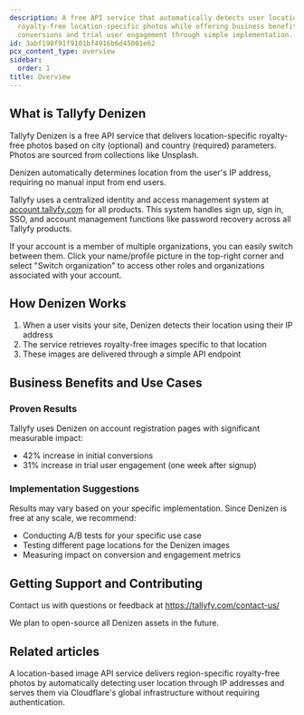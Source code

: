 ```yaml
---
description: A free API service that automatically detects user location to deliver
  royalty-free location-specific photos while offering business benefits like increased
  conversions and trial user engagement through simple implementation.
id: 3abf198f91f9101bf4916b6d45001e62
pcx_content_type: overview
sidebar:
  order: 1
title: Overview
---
```


## What is Tallyfy Denizen

Tallyfy Denizen is a free API service that delivers location-specific royalty-free photos based on city (optional) and country (required) parameters. Photos are sourced from collections like Unsplash.

Denizen automatically determines location from the user's IP address, requiring no manual input from end users.

Tallyfy uses a centralized identity and access management system at [account.tallyfy.com](https://account.tallyfy.com) for all products. This system handles sign up, sign in, SSO, and account management functions like password recovery across all Tallyfy products.

If your account is a member of multiple organizations, you can easily switch between them. Click your name/profile picture in the top-right corner and select "Switch organization" to access other roles and organizations associated with your account.

## How Denizen Works

1. When a user visits your site, Denizen detects their location using their IP address
2. The service retrieves royalty-free images specific to that location
3. These images are delivered through a simple API endpoint

## Business Benefits and Use Cases

### Proven Results
Tallyfy uses Denizen on account registration pages with significant measurable impact:

* 42% increase in initial conversions
* 31% increase in trial user engagement (one week after signup)

### Implementation Suggestions
Results may vary based on your specific implementation. Since Denizen is free at any scale, we recommend:

* Conducting A/B tests for your specific use case
* Testing different page locations for the Denizen images
* Measuring impact on conversion and engagement metrics

## Getting Support and Contributing

Contact us with questions or feedback at https://tallyfy.com/contact-us/

We plan to open-source all Denizen assets in the future.


## Related articles
<CardGrid>
<LinkTitleCard header="<b>Denizen > Endpoints</b>" href="/products/denizen/endpoints/" > A location-based image API service delivers region-specific royalty-free photos by automatically detecting user location through IP addresses and serves them via Cloudflare's global infrastructure without requiring authentication. </LinkTitleCard>
</CardGrid>
